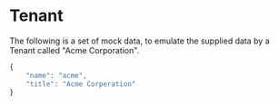 
<Meta title="Data/Tenant" />

# Tenant

The following is a set of mock data, to emulate the supplied data by a Tenant called "Acme Corporation".

````js
{
    "name": "acme",
    "title": "Acme Corperation"
}
````

